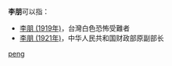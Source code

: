 '''李朋'''可以指：
* [[李朋_(1919年)|李朋 (1919年)]]，台灣白色恐怖受難者
* [[李朋_(1921年)|李朋 (1921年)]]，中华人民共和国财政部原副部长

{{disambig}}

[[Category:二字李姓人名消歧义|peng]]